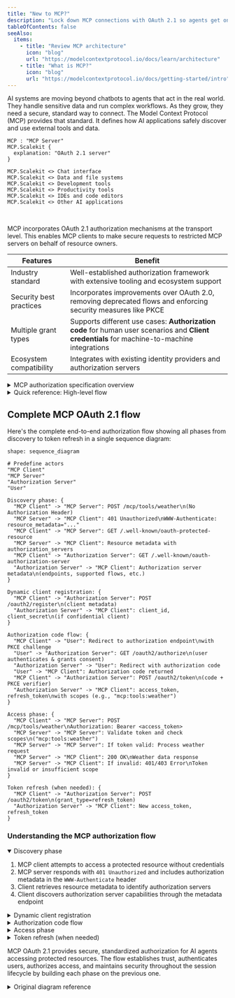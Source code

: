 ```yaml
---
title: "New to MCP?"
description: "Lock down MCP connections with OAuth 2.1 so agents get only the access they need"
tableOfContents: false
seeAlso:
  items:
    - title: "Review MCP architecture"
      icon: "blog"
      url: "https://modelcontextprotocol.io/docs/learn/architecture"
    - title: "What is MCP?"
      icon: "blog"
      url: "https://modelcontextprotocol.io/docs/getting-started/intro"
---
```


AI systems are moving beyond chatbots to agents that act in the real world. They handle sensitive data and run complex workflows. As they grow, they need a secure, standard way to connect. The Model Context Protocol (MCP) provides that standard. It defines how AI applications safely discover and use external tools and data.

```d2
MCP : "MCP Server"
MCP.Scalekit {
  explanation: "OAuth 2.1 server"
}

MCP.Scalekit <> Chat interface
MCP.Scalekit <> Data and file systems
MCP.Scalekit <> Development tools
MCP.Scalekit <> Productivity tools
MCP.Scalekit <> IDEs and code editors
MCP.Scalekit <> Other AI applications
```
<br />

MCP incorporates OAuth 2.1 authorization mechanisms at the transport level. This enables MCP clients to make secure requests to restricted MCP servers on behalf of resource owners.

|  Features  |  Benefit  |
|---------|-------------|
| Industry standard | Well-established authorization framework with extensive tooling and ecosystem support |
| Security best practices | Incorporates improvements over OAuth 2.0, removing deprecated flows and enforcing security measures like PKCE |
| Multiple grant types | Supports different use cases: **Authorization code** for human user scenarios and **Client credentials** for machine-to-machine integrations |
| Ecosystem compatibility | Integrates with existing identity providers and authorization servers |

<details>
<summary> MCP authorization specification overview </summary>

This authorization mechanism is based on established specifications listed below, but implements a selected subset of their features to ensure security and interoperability while maintaining simplicity:

- OAuth 2.1
- OAuth 2.0 Authorization Server Metadata (RFC8414)
- OAuth 2.0 Dynamic Client Registration Protocol (RFC7591)
- OAuth 2.0 Protected Resource Metadata (RFC9728)
</details>

<details>
<summary>Quick reference: High-level flow</summary>

This simplified diagram shows the key actors and main interactions. Use this for quick reference while scrolling through the detailed flow below.

```d2 pad=10
shape: sequence_diagram

"MCP Client"
"MCP Server"
"Authorization Server"
"User"

"MCP Client" -> "MCP Server": Request resource (unauthorized)
"MCP Server" -> "MCP Client": 401 + Auth server info
"MCP Client" -> "Authorization Server": Discover capabilities
"MCP Client" -> "Authorization Server": Register client
"MCP Client" -> "User": Request authorization
"User" -> "Authorization Server": Authenticate & consent
"Authorization Server" -> "MCP Client": Access token
"MCP Client" -> "MCP Server": Request with token
"MCP Server" -> "MCP Client": Protected resource
"MCP Client" -> "Authorization Server": Refresh token (when expired)
```

</details>

## Complete MCP OAuth 2.1 flow

Here's the complete end-to-end authorization flow showing all phases from discovery to token refresh in a single sequence diagram:

```d2 pad=10
shape: sequence_diagram

# Predefine actors
"MCP Client"
"MCP Server"
"Authorization Server"
"User"

Discovery phase: {
  "MCP Client" -> "MCP Server": POST /mcp/tools/weather\n(No Authorization Header)
  "MCP Server" -> "MCP Client": 401 Unauthorized\nWWW-Authenticate: resource_metadata="..."
  "MCP Client" -> "MCP Server": GET /.well-known/oauth-protected-resource
  "MCP Server" -> "MCP Client": Resource metadata with authorization_servers
  "MCP Client" -> "Authorization Server": GET /.well-known/oauth-authorization-server
  "Authorization Server" -> "MCP Client": Authorization server metadata\n(endpoints, supported flows, etc.)
}

Dynamic client registration: {
  "MCP Client" -> "Authorization Server": POST /oauth2/register\n(client metadata)
  "Authorization Server" -> "MCP Client": client_id, client_secret\n(if confidential client)
}

Authorization code flow: {
  "MCP Client" -> "User": Redirect to authorization endpoint\nwith PKCE challenge
  "User" -> "Authorization Server": GET /oauth2/authorize\n(user authenticates & grants consent)
  "Authorization Server" -> "User": Redirect with authorization code
  "User" -> "MCP Client": Authorization code returned
  "MCP Client" -> "Authorization Server": POST /oauth2/token\n(code + PKCE verifier)
  "Authorization Server" -> "MCP Client": access_token, refresh_token\nwith scopes (e.g., "mcp:tools:weather")
}

Access phase: {
  "MCP Client" -> "MCP Server": POST /mcp/tools/weather\nAuthorization: Bearer <access_token>
  "MCP Server" -> "MCP Server": Validate token and check scopes\n("mcp:tools:weather")
  "MCP Server" -> "MCP Server": If token valid: Process weather request
  "MCP Server" -> "MCP Client": 200 OK\nWeather data response
  "MCP Server" -> "MCP Client": If invalid: 401/403 Error\nToken invalid or insufficient scope
}

Token refresh (when needed): {
  "MCP Client" -> "Authorization Server": POST /oauth2/token\n(grant_type=refresh_token)
  "Authorization Server" -> "MCP Client": New access_token, refresh_token
}
```

### Understanding the MCP authorization flow

<details open>
<summary>Discovery phase</summary>

1. MCP client attempts to access a protected resource without credentials
2. MCP server responds with `401 Unauthorized` and includes authorization metadata in the `WWW-Authenticate` header
3. Client retrieves resource metadata to identify authorization servers
4. Client discovers authorization server capabilities through the metadata endpoint

</details>

<details>
<summary>Dynamic client registration</summary>

5. Client submits registration request with metadata (redirect URIs, application info)
6. Authorization server validates the request and issues client credentials
7. Client stores credentials securely for subsequent authorization requests

</details>

<details>
<summary>Authorization code flow</summary>

8. Client generates PKCE code verifier and challenge
9. Client redirects user to authorization server with PKCE challenge
10. User authenticates and grants consent for requested scopes
11. Authorization server redirects back with authorization code
12. Client exchanges code and PKCE verifier for access token
13. Authorization server validates PKCE and issues tokens with granted scopes

</details>

<details>
<summary>Access phase</summary>

14. Client includes access token in the Authorization header
15. MCP server validates the token signature and expiration
16. Server checks if token scopes match the required permissions
17. **If token is valid and scope is sufficient**: Server processes the request and returns 200 OK with the requested data
18. **If token is invalid or scope is insufficient**: Server returns 401 Unauthorized or 403 Forbidden error

</details>

<details>
<summary>Token refresh (when needed)</summary>

19. Client detects token expiration (through 401 response or token expiry time)
20. Client sends refresh token request to authorization server
21. Authorization server validates refresh token and issues new access tokens
22. Client updates stored tokens and retries the original request

</details>

MCP OAuth 2.1 provides secure, standardized authorization for AI agents accessing protected resources. The flow establishes trust, authenticates users, authorizes access, and maintains security throughout the session lifecycle by building each phase on the previous one.

<details>
<summary>Original diagram reference</summary>

For reference, here's the complete flow diagram showing all phases and interactions in a traditional sequence diagram format:

![MCP OAuth 2.1 Authorization Flow](@/assets/docs/guides/mcp/mcp-auth-flow.png)

</details>